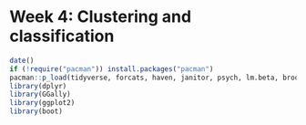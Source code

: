 # Week 4: Clustering and classification

```r
date()
if (!require("pacman")) install.packages("pacman") 
pacman::p_load(tidyverse, forcats, haven, janitor, psych, lm.beta, broom, writexl,sjstats, knitr, pwr, dplyr, GGally, ggplot2, boot)
library(dplyr)
library(GGally)
library(ggplot2)
library(boot)
```